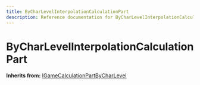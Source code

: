 ```yaml
---
title: ByCharLevelInterpolationCalculationPart
description: Reference documentation for ByCharLevelInterpolationCalculationPart meta class
---
```



# ByCharLevelInterpolationCalculationPart

**Inherits from:** [IGameCalculationPartByCharLevel](/classes/igamecalculationpartbycharlevel)

<ClassDetails file="/db/classes/ByCharLevelInterpolationCalculationPart.4f58cc97a9df.json" />
